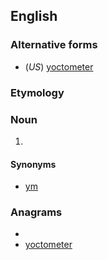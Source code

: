 ==English==

===Alternative forms===
* (''US'') [[yoctometer]]

===Etymology===
{{prefix|yocto|metre}}

===Noun===
{{en-noun}}

# {{SI-unit|yocto|metre|length}}

====Synonyms====
* [[ym]]

===Anagrams===
* {{alphagram|ceemoortty}}
* [[yoctometer#English|yoctometer]]